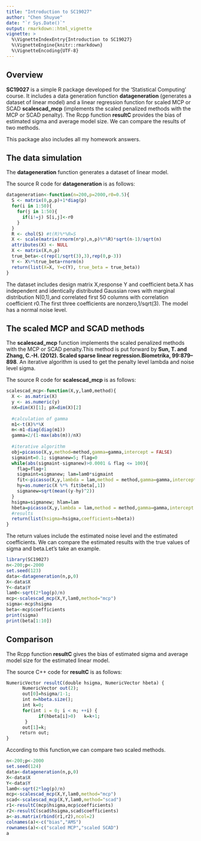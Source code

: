 ```yaml
---
title: "Introduction to SC19027"
author: "Chen Shuyue"
date: "`r Sys.Date()`"
output: rmarkdown::html_vignette
vignette: >
  %\VignetteIndexEntry{Introduction to SC19027}
  %\VignetteEngine{knitr::rmarkdown}
  %\VignetteEncoding{UTF-8}
---
```


## Overview

__SC19027__ is a simple R package developed for the 'Statistical Computing' course. It includes a data generation function __datageneration__ (generates a dataset of linear model) and a linear regression function for scaled MCP or SCAD __scalescad_mcp__ (implements the scaled penalized methods with the MCP or SCAD penalty). The Rcpp function __resultC__ provides the bias of estimated sigma and average model size. We can compare the results of two methods.

This package also includes all my homework answers.

## The data simulation

The __datageneration__ function generates a dataset of linear model.

The source R code for __datageneration__ is as follows:

```r
datageneration<-function(n=200,p=2000,r0=0.5){
  S <- matrix(0,p,p)+1*diag(p)
  for(i in 1:50){
    for(j in 1:50){
      if(i!=j) S[i,j]<-r0
    }
  }
  R <- chol(S) #t(R)%*%R=S
  X <- scale(matrix(rnorm(n*p),n,p)%*%R)*sqrt(n-1)/sqrt(n)
  attributes(X) <- NULL
  X <- matrix(X,n,p)
  true_beta<-c(rep(1/sqrt(3),3),rep(0,p-3))
  Y <- X%*%true_beta+rnorm(n)
  return(list(X=X, Y=c(Y), true_beta = true_beta))
}
```

The dataset includes design matrix X,response Y and coefficient beta.X has independent and identically distributed Gaussian rows with marginal distribution N(0,1),and correlated first 50 columns with correlation coefficient r0.The first three coefficients are nonzero,1/sqrt(3). The model has a normal noise level.

## The scaled MCP and SCAD methods

The __scalescad_mcp__ function implements the scaled penalized methods with the MCP or SCAD penalty.This method is put forward by **Sun, T. and Zhang, C.-H. (2012). Scaled sparse linear regression.Biometrika, 99:879–898**. An iterative algorithm is used to get the penalty level lambda and noise level sigma.

The source R code for __scalescad_mcp__ is as follows:

```r
scalescad_mcp<-function(X,y,lam0,method){
  X <- as.matrix(X)
  y <- as.numeric(y)
  nX=dim(X)[1]; pX=dim(X)[2]
  
  #calculation of gamma
  m1<-t(X)%*%X
  m<-m1-diag(diag(m1))
  gamma=2/(1-max(abs(m))/nX) 
  
  #iterative algorithm
  obj=picasso(X,y,method=method,gamma=gamma,intercept = FALSE)
  sigmaint=0.1; sigmanew=5; flag=0
  while(abs(sigmaint-sigmanew)>0.0001 & flag <= 100){
    flag=flag+1
    sigmaint=sigmanew; lam=lam0*sigmaint
    fit<-picasso(X,y,lambda = lam,method = method,gamma=gamma,intercept = FALSE)
    hy=as.numeric(X %*% fit$beta[,1])
    sigmanew=sqrt(mean((y-hy)^2))
  }
  hsigma=sigmanew; hlam=lam
  hbeta=picasso(X,y,lambda = lam,method = method,gamma=gamma,intercept = FALSE)$beta[,1]
  #results
  return(list(hsigma=hsigma,coefficients=hbeta))
}
```

The return values include the estimated noise level and the estimated coefficients. We can compare the estimated results with the true values of sigma and beta.Let's take an example.

```r
library(SC19027)
n<-200;p<-2000
set.seed(123)
data<-datageneration(n,p,0)
X<-data$X
Y<-data$Y
lam0<-sqrt(2*log(p)/n)
mcp<-scalescad_mcp(X,Y,lam0,method="mcp")
sigma<-mcp$hsigma
beta<-mcp$coefficients
print(sigma)
print(beta[1:10])
```

## Comparison

The Rcpp function __resultC__ gives the bias of estimated sigma and average model size for the estimated linear model.

The source C++ code for __resultC__ is as follows:

```r
NumericVector resultC(double hsigma, NumericVector hbeta) {
      NumericVector out(2);
      out[0]=hsigma/1-1;
      int n=hbeta.size();
      int k=0;
      for(int i = 0; i < n; ++i) {
            if(hbeta[i]>0)   k=k+1;
       }
      out[1]=k;
     return out;
}
```

According to this function,we can compare two scaled methods.

```r
n<-200;p<-2000
set.seed(124)
data<-datageneration(n,p,0)
X<-data$X
Y<-data$Y
lam0<-sqrt(2*log(p)/n)
mcp<-scalescad_mcp(X,Y,lam0,method="mcp")
scad<-scalescad_mcp(X,Y,lam0,method="scad")
r1<-resultC(mcp$hsigma,mcp$coefficients)
r2<-resultC(scad$hsigma,scad$coefficients)
a<-as.matrix(rbind(r1,r2),ncol=2)
colnames(a)<-c("bias","AMS")
rownames(a)<-c("scaled MCP","scaled SCAD")
a
```




